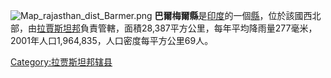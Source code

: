 [[Image:Map_rajasthan_dist_Barmer.png|thumb]]
'''巴爾梅爾縣'''是[[印度|印度]]的一個[[縣|縣]]，位於該國西北部，由[[拉賈斯坦邦|拉賈斯坦邦]]負責管轄，面積28,387平方公里，每年平均降雨量277毫米，2001年人口1,964,835，人口密度每平方公里69人。

{{Rajasthan}}
{{拉贾斯坦邦行政区划小作品}}
[[Category:拉贾斯坦邦辖县|Category:拉贾斯坦邦辖县]]